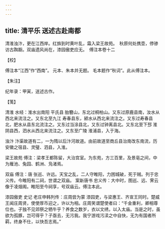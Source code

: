 ```yaml
---
---
---
```

title: 清平乐 送述古赴南都
---







清淮浊汴，更在江西岸。红旆到时黄叶乱，霜入梁王故苑。　秋原何处携壶，停骖访古踟蹰。双庙遗风尚在，漆园傲吏应无。　傅注本卷十二





【校】


傅注本“江西”作“西南”。 元本、朱本并无题。 毛本题作“秋词”。此从傅注本。





【朱注】


纪年录：甲寅，送述古作。





【笺】


清淮 水经：淮水出南阳 平氏县 胎簪山，东北过桐柏山。又东过原鹿县南，汝水从西北来流注之。又东北至九江 寿春县东，颍水从西北来流注之。又东过寿春县北，肥水从县东北流注之。又东过当涂县北，又东过钟离县北。又东北至下邳 淮阴县西，泗水从西北来流注之。又东至广陵 淮浦县，入于海。

浊汴 汴渠故道有二，一为隋以后汴河故道。由前故道至商丘县治南改东南流，历安徽之宿县、灵璧、泗县，入淮。

梁王故苑 傅注：梁孝王都陈留，大治宫室。为东苑，方三百里，及景亳之间，中为雁池、兔园、鹤洲、凫渚焉。

双庙 傅注：唐 张巡、许远。天宝之乱，二人守睢阳，力困城破，死于贼。列于忠义传。今睢阳有二祠，世谓之双庙。 案新唐书 忠义传：大中时，图巡、远、霁云像于凌烟阁。睢阳至今祠享，号双庙云。傅注本此。

漆园傲吏 史记 老庄申韩列传：庄周尝为蒙 漆园吏，与梁惠王、齐宣王同时。楚威王闻庄周贤，使使厚币迎之，许以为相。庄周笑谓楚使者曰：“千金重利，卿相尊位也。子独不见郊祭之牺牛乎？养食之数岁，衣以文绣，以入太庙。当是之时，虽欲为孤豚，岂可得乎？子亟去，无污我。我宁游戏污渎之中自快，无为有国者所羁，终身不仕，以快吾志焉。”